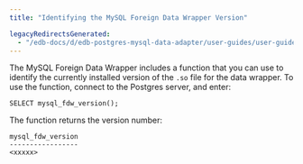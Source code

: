 ```yaml
---
title: "Identifying the MySQL Foreign Data Wrapper Version"

legacyRedirectsGenerated:
  - "/edb-docs/d/edb-postgres-mysql-data-adapter/user-guides/user-guide/2.5.5/identifying_data_adapter_version.html"
---
```


<div id="identifying_data_adapter_version" class="registered_link"></div>

The MySQL Foreign Data Wrapper includes a function that you can use to identify the currently installed version of the `.so` file for the data wrapper. To use the function, connect to the Postgres server, and enter:

```text
SELECT mysql_fdw_version();
```

The function returns the version number:

```text
mysql_fdw_version
-----------------
<xxxxx>
```
